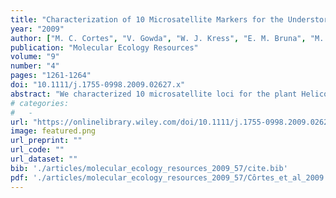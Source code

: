 ```yaml
---
title: "Characterization of 10 Microsatellite Markers for the Understorey Amazonian Herb \emphHeliconia\emph Acuminata"
year: "2009"
author: ["M. C. Cortes", "V. Gowda", "W. J. Kress", "E. M. Bruna", "M. Uriarte"]
publication: "Molecular Ecology Resources"
volume: "9"
number: "4"
pages: "1261-1264"
doi: "10.1111/j.1755-0998.2009.02627.x"
abstract: "We characterized 10 microsatellite loci for the plant Heliconia acuminata from the Biological Dynamics of Forest Fragments Project (Manaus, Brazil). Markers were screened in 61 individuals from one population and were found to be polymorphic with an average of eight alleles per locus. We found moderate to high levels of polymorphic information content, and observed and expected heterozygosities. All 10 markers are suitable for spatial genetic structure and parentage analyses and will be used for understanding H. acuminata dynamics across a fragmented landscape."
# categories: 
#   - 
url: "https://onlinelibrary.wiley.com/doi/10.1111/j.1755-0998.2009.02627.x"
image: featured.png
url_preprint: ""
url_code: ""
url_dataset: ""
bib: './articles/molecular_ecology_resources_2009_57/cite.bib'
pdf: './articles/molecular_ecology_resources_2009_57/Côrtes_et_al_2009.pdf'
---
```

